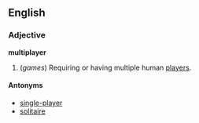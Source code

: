 ==English==
===Adjective===
'''multiplayer'''

#(''games'') Requiring or having multiple human [[player]]s.

====Antonyms====
* [[single-player]]
* [[solitaire]]